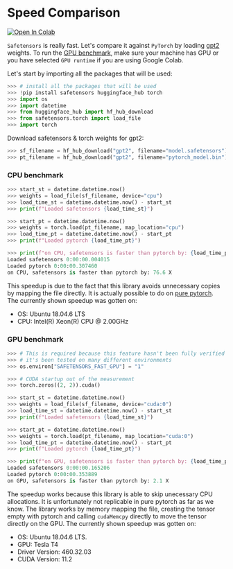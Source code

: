 <!-- DISABLE-FRONTMATTER-SECTIONS -->

# Speed Comparison

<a href="https://colab.research.google.com/github/huggingface/notebooks/blob/main/safetensors_doc/en/speed.ipynb" target="_blank" class="absolute z-10 right-0 top-0">
    <img
        alt="Open In Colab"
        class="!m-0"
        src="https://colab.research.google.com/assets/colab-badge.svg"
    />
</a>

`Safetensors` is really fast. Let's compare it against `PyTorch` by loading [gpt2](https://huggingface.co/gpt2) weights. To run the [GPU benchmark](#gpu-benchmark), make sure your machine has GPU or you have selected `GPU runtime` if you are using Google Colab.

Let's start by importing all the packages that will be used:

```py
>>> # install all the packages that will be used
>>> !pip install safetensors huggingface_hub torch
>>> import os
>>> import datetime
>>> from huggingface_hub import hf_hub_download
>>> from safetensors.torch import load_file
>>> import torch
```

Download safetensors & torch weights for gpt2:

```py
>>> sf_filename = hf_hub_download("gpt2", filename="model.safetensors")
>>> pt_filename = hf_hub_download("gpt2", filename="pytorch_model.bin")
```

### CPU benchmark

```py
>>> start_st = datetime.datetime.now()
>>> weights = load_file(sf_filename, device="cpu")
>>> load_time_st = datetime.datetime.now() - start_st
>>> print(f"Loaded safetensors {load_time_st}")

>>> start_pt = datetime.datetime.now()
>>> weights = torch.load(pt_filename, map_location="cpu")
>>> load_time_pt = datetime.datetime.now() - start_pt
>>> print(f"Loaded pytorch {load_time_pt}")

>>> print(f"on CPU, safetensors is faster than pytorch by: {load_time_pt/load_time_st:.1f} X")
Loaded safetensors 0:00:00.004015
Loaded pytorch 0:00:00.307460
on CPU, safetensors is faster than pytorch by: 76.6 X
```

This speedup is due to the fact that this library avoids unnecessary copies by mapping the file directly. It is actually possible to do on [pure pytorch](https://gist.github.com/Narsil/3edeec2669a5e94e4707aa0f901d2282).
The currently shown speedup was gotten on:
* OS: Ubuntu 18.04.6 LTS
* CPU: Intel(R) Xeon(R) CPU @ 2.00GHz


### GPU benchmark

```py
>>> # This is required because this feature hasn't been fully verified yet, but 
>>> # it's been tested on many different environments
>>> os.environ["SAFETENSORS_FAST_GPU"] = "1"

>>> # CUDA startup out of the measurement
>>> torch.zeros((2, 2)).cuda()

>>> start_st = datetime.datetime.now()
>>> weights = load_file(sf_filename, device="cuda:0")
>>> load_time_st = datetime.datetime.now() - start_st
>>> print(f"Loaded safetensors {load_time_st}")

>>> start_pt = datetime.datetime.now()
>>> weights = torch.load(pt_filename, map_location="cuda:0")
>>> load_time_pt = datetime.datetime.now() - start_pt
>>> print(f"Loaded pytorch {load_time_pt}")

>>> print(f"on GPU, safetensors is faster than pytorch by: {load_time_pt/load_time_st:.1f} X")
Loaded safetensors 0:00:00.165206
Loaded pytorch 0:00:00.353889
on GPU, safetensors is faster than pytorch by: 2.1 X
```

The speedup works because this library is able to skip unecessary CPU allocations. It is unfortunately not replicable in pure pytorch as far as we know. The library works by memory mapping the file, creating the tensor empty with pytorch and calling `cudaMemcpy` directly to move the tensor directly on the GPU.
The currently shown speedup was gotten on:
* OS: Ubuntu 18.04.6 LTS.
* GPU: Tesla T4
* Driver Version: 460.32.03
* CUDA Version: 11.2